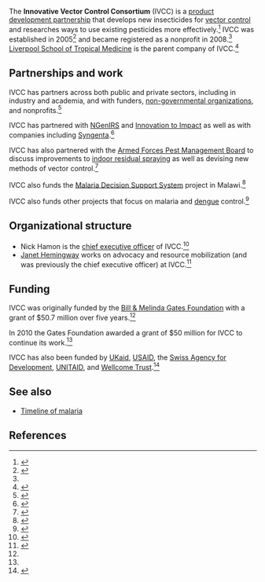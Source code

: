 The '''Innovative Vector Control Consortium''' (IVCC) is a [[Public–private partnership#Product development partnerships|product development partnership]] that develops new insecticides for [[vector control]] and researches ways to use existing pesticides more effectively.<ref name=organizations>{{cite web |title=Useful Links to Organizations, Institutions and Events |website=Malaria Nexus |url=http://www.malarianexus.com/links/ |accessdate=May 2, 2016 |publisher=Elsevier}}</ref> IVCC was established in 2005<ref name=gates>{{cite web |url=http://www.gatesfoundation.org/Media-Center/Press-Releases/2010/11/IVCC-Develops-New-Public-Health-Insecticides |accessdate=May 2, 2016 |title=IVCC Develops New Public Health Insecticides |publisher=Bill & Melinda Gates Foundation |date=2010}}</ref> and became registered as a nonprofit in 2008.<ref name=organizations/> [[Liverpool School of Tropical Medicine]] is the parent company of IVCC.<ref>{{cite web |url=http://www.ivcc.com/download/file/fid/718 |title=Financial Statements |publisher=IVCC |year=2015}}</ref>

==Partnerships and work==

IVCC has partners across both public and private sectors, including in industry and academia, and with funders, [[non-governmental organization]]s, and nonprofits.<ref>{{cite web |url=http://www.ivcc.com/building-partnerships/our-partners |publisher=IVCC |accessdate=May 2, 2016 |title=Our partners}}</ref>

IVCC has partnered with [[NGenIRS]] and [[Innovation to Impact]] as well as with companies including [[Syngenta]].<ref>{{cite web |url=http://www.ivcc.com/building-partnerships/our-partners/industry |title=Industry |publisher=IVCC}}</ref>

IVCC has also partnered with the [[Armed Forces Pest Management Board]] to discuss improvements to [[indoor residual spraying]] as well as devising new methods of vector control.<ref>{{cite web |url=https://malariajournal.biomedcentral.com/articles/10.1186/s12936-015-0907-9 |title=Disruptive technology for vector control: the Innovative Vector Control Consortium and the US Military join forces to explore transformative insecticide application technology for mosquito control programmes |author=Jennifer Knapp, Michael Macdonald, David Malone, Nicholas Hamon and Jason H. Richardson}}</ref>

IVCC also funds the [[Malaria Decision Support System]] project in Malawi.<ref>{{cite web |title=How Much Does Malaria Vector Control Quality Matter: The Epidemiological Impact of Holed Nets and Inadequate Indoor Residual Spraying |url=http://journals.plos.org/plosone/article?id=10.1371%2Fjournal.pone.0019205 |author= Andrea M. Rehman, Mike Coleman, Christopher Schwabe, Giovanna Baltazar, Abrahan Matias, Irina Roncon Gomes, Lee Yellott, Cynthia Aragon, Gloria Nseng Nchama, Themba Mzilahowa, Mark Rowland, Immo Kleinschmidt |date=April 29, 2011}}</ref>

IVCC also funds other projects that focus on malaria and [[dengue]] control.<ref>{{cite book |title=Vector-Borne Diseases: Understanding the Environmental, Human Health, and Ecological Connections, Workshop Summary (Forum on Microbial Threats) |publisher=National Academies Press |year=2008 |url=https://books.google.com/books?id=GhNkAgAAQBAJ}}</ref>{{rp|151}}

==Organizational structure==

* Nick Hamon is the [[chief executive officer]] of IVCC.<ref>{{cite web |title=Dr Nick Hamon |url=http://www.ivcc.com/about/ivcc-team/dr-nick-hamon |publisher=IVCC}}</ref>
* [[Janet Hemingway]] works on advocacy and resource mobilization (and was previously the chief executive officer) at IVCC.<ref>{{cite web |url=http://www.ivcc.com/about/ivcc-team/prof-janet-hemingway |title=Prof Janet Hemingway |publisher=IVCC}}</ref>

==Funding==

IVCC was originally funded by the [[Bill & Melinda Gates Foundation]] with a grant of $50.7 million over five years.<ref name=organizations/>

In 2010 the Gates Foundation awarded a grant of $50 million for IVCC to continue its work.<ref name=gates/>

IVCC has also been funded by [[UKaid]], [[USAID]], the [[Swiss Agency for Development]], [[UNITAID]], and [[Wellcome Trust]].<ref>{{cite web |url=http://www.ivcc.com/building-partnerships/our-partners/funders |title=Funders |publisher=IVCC |accessdate=May 2, 2016}}</ref>

==See also==

* [[Timeline of malaria]]

==References==

{{reflist|30em}}

